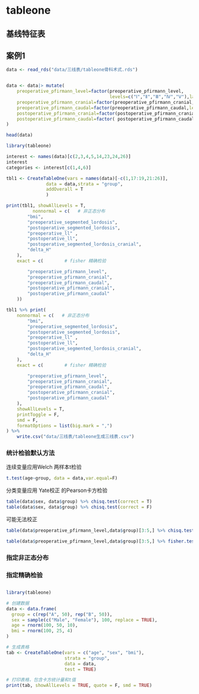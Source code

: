 # tableone

## 基线特征表

## 案例1

```r
data <- read_rds("data/三线表/tableone骨科术式.rds") 


data <- data|> mutate(
    preoperative_pfirmann_level=factor(preoperative_pfirmann_level,
                                       levels=c("Ⅰ","Ⅱ","Ⅲ","Ⅳ","Ⅴ"),labels=c("Ⅰ","Ⅱ","Ⅲ","Ⅳ","Ⅴ"),ordered = T),
    preoperative_pfirmann_cranial=factor(preoperative_pfirmann_cranial,levels=c(1,2,3,4,5),labels=c(1,2,3,4,5),ordered = T),
    preoperative_pfirmann_caudal=factor(preoperative_pfirmann_caudal,levels=c(1,2,3,4,5),labels=c(1,2,3,4,5),ordered = T),
    postoperative_pfirmann_cranial=factor(postoperative_pfirmann_cranial,levels=c(1,2,3,4,5),labels=c(1,2,3,4,5),ordered = T),
    postoperative_pfirmann_caudal=factor( postoperative_pfirmann_caudal,levels=c(1,2,3,4,5),labels=c(1,2,3,4,5),ordered = T),
)

head(data)
```

```r
library(tableone)

interest <- names(data)[c(2,3,4,5,14,23,24,26)]
interest
categories <- interest[c(1,4,6)]

tbl1 <- CreateTableOne(vars = names(data)[-c(1,17:19,21:26)],
               data = data,strata = "group",
               addOverall = T
               ) 

print(tbl1, showAllLevels = T,
          nonnormal = c(   # 非正态分布
        "bmi",
        "preoperative_segmented_lordosis",
        "postoperative_segmented_lordosis",
        "preoperative_ll" ,
        "postoperative_ll",
        "postoperative_segmented_lordosis_cranial",
        "delta_H"
    ),
    exact = c(        # fisher 精确检验

        "preoperative_pfirmann_level",
        "preoperative_pfirmann_cranial",
        "preoperative_pfirmann_caudal",
        "postoperative_pfirmann_cranial",
        "postoperative_pfirmann_caudal"
    ))

tbl1 %>% print(
    nonnormal = c(   # 非正态分布
        "bmi",
        "preoperative_segmented_lordosis",
        "postoperative_segmented_lordosis",
        "preoperative_ll" ,
        "postoperative_ll",
        "postoperative_segmented_lordosis_cranial",
        "delta_H"
    ),
    exact = c(        # fisher 精确检验

        "preoperative_pfirmann_level",
        "preoperative_pfirmann_cranial",
        "preoperative_pfirmann_caudal",
        "postoperative_pfirmann_cranial",
        "postoperative_pfirmann_caudal"
    ),
    showAllLevels = T,
    printToggle = F,
    smd = F,
    formatOptions = list(big.mark = ",")
) %>%
    write.csv("data/三线表/tableone生成三线表.csv")
```

### 统计检验默认方法

连续变量应用Welch 两样本t检验

```r
t.test(age~group, data = data,var.equal=F)
```

分类变量应用 Yate校正 的Pearson卡方检验

```r
table(data$sex, data$group) %>% chisq.test(correct = T)
table(data$sex, data$group) %>% chisq.test(correct = F)
```

可能无法校正

```r
table(data$preoperative_pfirmann_level,data$group)[3:5,] %>% chisq.test()

table(data$preoperative_pfirmann_level,data$group)[3:5,] %>% fisher.test()
```

### 指定非正态分布

### 指定精确检验


## 


```r
library(tableone)

# 创建数据
data <- data.frame(
  group = c(rep("A", 50), rep("B", 50)),
  sex = sample(c("Male", "Female"), 100, replace = TRUE),
  age = rnorm(100, 50, 10),
  bmi = rnorm(100, 25, 4)
)

# 生成表格
tab <- CreateTableOne(vars = c("age", "sex", "bmi"), 
                      strata = "group", 
                      data = data, 
                      test = TRUE)

# 打印表格，包含卡方统计量和t值
print(tab, showAllLevels = TRUE, quote = F, smd = TRUE)

```

